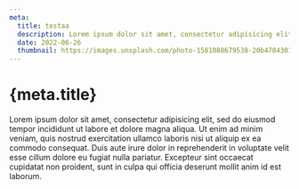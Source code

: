 ```yaml
---
meta:
  title: testaa
  description: Lorem ipsum dolor sit amet, consectetur adipisicing elit
  date: 2022-06-26
  thumbnail: https://images.unsplash.com/photo-1581088679538-20b470430162?ixlib=rb-1.2.1&ixid=MnwxMjA3fDB8MHxzZWFyY2h8Mjd8fHRyb3BpY2FsfGVufDB8fDB8fA%3D%3D&auto=format&fit=crop&w=800&q=60
---
```


# {meta.title}

Lorem ipsum dolor sit amet, consectetur adipisicing elit, sed do eiusmod tempor incididunt ut labore et dolore magna aliqua. Ut enim ad minim veniam, quis nostrud exercitation ullamco laboris nisi ut aliquip ex ea commodo consequat. Duis aute irure dolor in reprehenderit in voluptate velit esse cillum dolore eu fugiat nulla pariatur. Excepteur sint occaecat cupidatat non proident, sunt in culpa qui officia deserunt mollit anim id est laborum.
